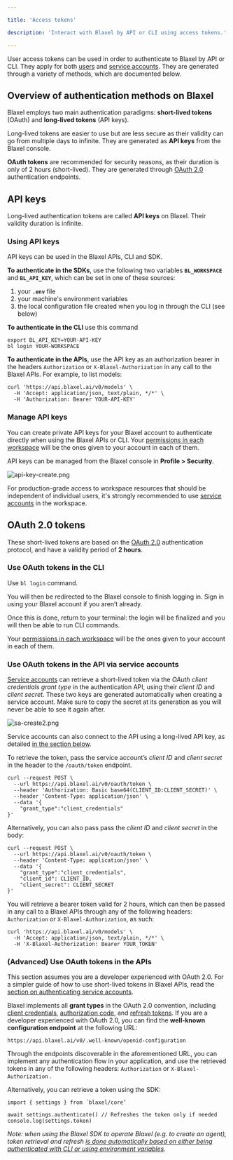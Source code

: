 ```yaml
---

title: 'Access tokens'

description: 'Interact with Blaxel by API or CLI using access tokens.'

---
```


User access tokens can be used in order to authenticate to Blaxel by API or CLI. They apply for both [users](Workspace-access-control) and [service accounts](Service-accounts). They are generated through a variety of methods, which are documented below.

## Overview of authentication methods on Blaxel

Blaxel employs two main authentication paradigms: **short-lived tokens** (OAuth) and **long-lived tokens** (API keys).

Long-lived tokens are easier to use but are less secure as their validity can go from multiple days to infinite. They are generated as **API keys** from the Blaxel console. 

**OAuth tokens** are recommended for security reasons, as their duration is only of 2 hours (short-lived). They are generated through [OAuth 2.0](https://oauth.net/2/) authentication endpoints.

## API keys

Long-lived authentication tokens are called **API keys** on Blaxel. Their validity duration is infinite.

### Using API keys

API keys can be used in the Blaxel APIs, CLI and SDK.

**To authenticate in the SDKs**, use the following two variables **`BL_WORKSPACE`** and **`BL_API_KEY`**, which can be set in one of these sources:

1. your **`.env`** file
2. your machine's environment variables
3. the local configuration file created when you log in through the CLI (see below)

**To authenticate in the CLI** use this command

```
export BL_API_KEY=YOUR-API-KEY
bl login YOUR-WORKSPACE
```

**To authenticate in the APIs**, use the API key as an authorization bearer in the headers `Authorization` or `X-Blaxel-Authorization` in any call to the Blaxel APIs. For example, to list models:

```
curl 'https://api.blaxel.ai/v0/models' \
  -H 'Accept: application/json, text/plain, */*' \
  -H 'Authorization: Bearer YOUR-API-KEY'
```

### Manage API keys

You can create private API keys for your Blaxel account to authenticate directly when using the Blaxel APIs or CLI. Your [permissions in each workspace](Workspace-access-control) will be the ones given to your account in each of them.

API keys can be managed from the Blaxel console in **Profile > Security**.

![api-key-create.png](Access-tokens/api-key-create.png)

For production-grade access to workspace resources that should be independent of individual users, it's strongly recommended to use [service accounts](Service-accounts) in the workspace.

## OAuth 2.0 tokens

These short-lived tokens are based on the [OAuth 2.0](https://oauth.net/2/) authentication protocol, and have a validity period of **2 hours**.

### Use OAuth tokens in the CLI

Use `bl login`  command.

You will then be redirected to the Blaxel console to finish logging in. Sign in using your Blaxel account if you aren’t already. 

Once this is done, return to your terminal: the login will be finalized and you will then be able to run CLI commands. 

<Tip>Your [permissions in each workspace](Workspace-access-control) will be the ones given to your account in each of them.</Tip>

### Use OAuth tokens in the API via service accounts

[Service accounts](Service-accounts) can retrieve a short-lived token via the *OAuth client credentials grant type* in the authentication API, using their *client ID* and *client secret*. These two keys are generated automatically when creating a service account. Make sure to copy the secret at its generation as you will never be able to see it again after.

![sa-create2.png](Access-tokens/sa-create2.png)

<Info>Service accounts can also connect to the API using a long-lived API key, as detailed [in the section below](Access-tokens).</Info>

To retrieve the token, pass the service account’s *client ID* and *client secret* in the header to the `/oauth/token` endpoint.

```
curl --request POST \
  --url https://api.blaxel.ai/v0/oauth/token \
  --header 'Authorization: Basic base64(CLIENT_ID:CLIENT_SECRET)' \
  --header 'Content-Type: application/json' \
  --data '{
	"grant_type":"client_credentials"
}'
```

Alternatively, you can also pass pass the *client ID* and *client secret* in the body:

```
curl --request POST \
  --url https://api.blaxel.ai/v0/oauth/token \
  --header 'Content-Type: application/json' \
  --data '{
	"grant_type":"client_credentials",
    "client_id": CLIENT_ID,
    "client_secret": CLIENT_SECRET
}'
```

You will retrieve a bearer token valid for 2 hours, which can then be passed in any call to a Blaxel APIs through any of the following headers: `Authorization` or `X-Blaxel-Authorization`, as such:

```
curl 'https://api.blaxel.ai/v0/models' \
  -H 'Accept: application/json, text/plain, */*' \
  -H 'X-Blaxel-Authorization: Bearer YOUR_TOKEN'
```

### (Advanced) Use OAuth tokens in the APIs

<Note>This section assumes you are a developer experienced with OAuth 2.0. For a simpler guide of how to use short-lived tokens in Blaxel APIs, read the [section on authenticating service accounts](Access-tokens).</Note>

Blaxel implements all **grant types** in the OAuth 2.0 convention, including [client credentials](https://www.oauth.com/oauth2-servers/access-tokens/client-credentials/), [authorization code](https://www.oauth.com/oauth2-servers/access-tokens/authorization-code-request/), and [refresh tokens](https://www.oauth.com/oauth2-servers/access-tokens/refreshing-access-tokens/). If you are a developer experienced with OAuth 2.0, you can find the **well-known configuration endpoint** at the following URL:

```
https://api.blaxel.ai/v0/.well-known/openid-configuration
```

Through the endpoints discoverable in the aforementioned URL, you can implement any authentication flow in your application, and use the retrieved tokens in any of the following headers: `Authorization` or `X-Blaxel-Authorization` .

Alternatively, you can retrieve a token using the SDK:

```tsx
import { settings } from ´blaxel/core’

await settings.authenticate() // Refreshes the token only if needed
console.log(settings.token)
```

*Note: when using the Blaxel SDK to operate Blaxel (e.g. to create an agent), token retrieval and refresh [is done automatically based on either being authenticated with CLI or using environment variables](../sdk-reference/introduction).*